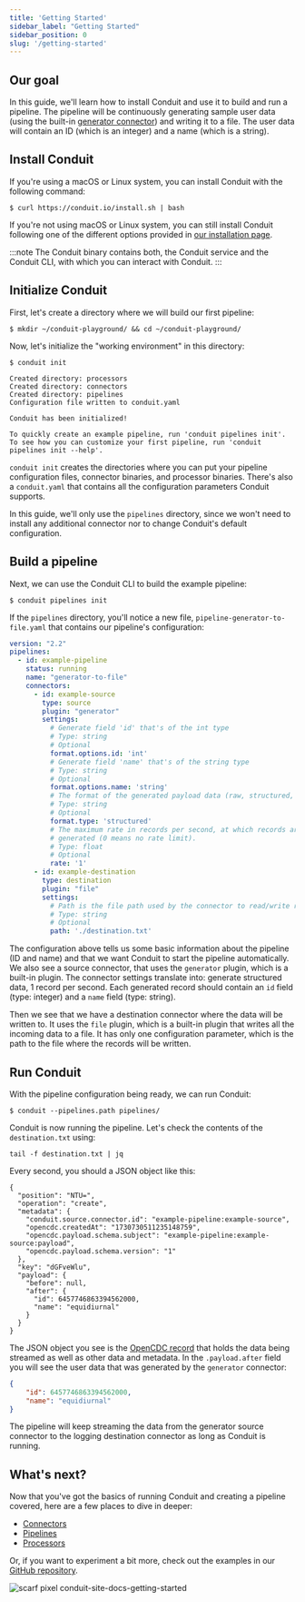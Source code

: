 ```yaml
---
title: 'Getting Started'
sidebar_label: "Getting Started"
sidebar_position: 0
slug: '/getting-started'
---
```


## Our goal

In this guide, we'll learn how to install Conduit and use it to build and run a
pipeline. The pipeline will be continuously generating sample user data (using
the
built-in [generator connector](https://github.com/ConduitIO/conduit-connector-generator))
and writing it to a file. The user data will contain an ID (which is an
integer) and a name (which is a string).

## Install Conduit

If you're using a macOS or Linux system, you can install Conduit with the
following command:

```shell
$ curl https://conduit.io/install.sh | bash
```

If you're not using macOS or Linux system, you can still install Conduit
following one of the different options provided
in [our installation page](/docs/installing-and-running).

:::note
The Conduit binary contains both, the Conduit service and the Conduit CLI, with
which you can interact with Conduit.
:::

## Initialize Conduit 

First, let's create a directory where we will build our first pipeline:

```shell
$ mkdir ~/conduit-playground/ && cd ~/conduit-playground/
```

Now, let's initialize the "working environment" in this directory:

```shell
$ conduit init

Created directory: processors
Created directory: connectors
Created directory: pipelines
Configuration file written to conduit.yaml

Conduit has been initialized!

To quickly create an example pipeline, run 'conduit pipelines init'.
To see how you can customize your first pipeline, run 'conduit pipelines init --help'.
```

`conduit init` creates the directories where you can put your pipeline
configuration files, connector binaries, and processor binaries. There's also a
`conduit.yaml` that contains all the configuration parameters Conduit supports.

In this guide, we'll only use the `pipelines` directory, since we won't need to
install any additional connector nor to change Conduit's default configuration.

## Build a pipeline

Next, we can use the Conduit CLI to build the example pipeline:

```shell
$ conduit pipelines init
```

If the `pipelines` directory, you'll notice a new file,
`pipeline-generator-to-file.yaml` that contains our pipeline's configuration:

```yaml
version: "2.2"
pipelines:
  - id: example-pipeline
    status: running
    name: "generator-to-file"
    connectors:
      - id: example-source
        type: source
        plugin: "generator"
        settings:
          # Generate field 'id' that's of the int type
          # Type: string
          # Optional
          format.options.id: 'int'
          # Generate field 'name' that's of the string type
          # Type: string
          # Optional
          format.options.name: 'string'
          # The format of the generated payload data (raw, structured, file).
          # Type: string
          # Optional
          format.type: 'structured'
          # The maximum rate in records per second, at which records are
          # generated (0 means no rate limit).
          # Type: float
          # Optional
          rate: '1'
      - id: example-destination
        type: destination
        plugin: "file"
        settings:
          # Path is the file path used by the connector to read/write records.
          # Type: string
          # Optional
          path: './destination.txt'
```

The configuration above tells us some basic information about the pipeline (ID
and name) and that we want Conduit to start the pipeline automatically. We also
see a source connector, that uses the `generator` plugin, which is a built-in
plugin. The connector settings translate into: generate structured data, 1
record per second. Each generated record should contain an `id` field (type:
integer) and a `name` field (type: string).

Then we see that we have a destination connector where the data will be written
to. It uses the `file` plugin, which is a built-in plugin that writes all the
incoming data to a file. It has only one configuration parameter, which is the
path to the file where the records will be written.
 
## Run Conduit

With the pipeline configuration being ready, we can run Conduit:

```shell
$ conduit --pipelines.path pipelines/
```

Conduit is now running the pipeline. Let's check the contents of the `destination.txt` using:

```shell
tail -f destination.txt | jq
```

Every second, you should a JSON object like this:

```shell
{
  "position": "NTU=",
  "operation": "create",
  "metadata": {
    "conduit.source.connector.id": "example-pipeline:example-source",
    "opencdc.createdAt": "1730730511235148759",
    "opencdc.payload.schema.subject": "example-pipeline:example-source:payload",
    "opencdc.payload.schema.version": "1"
  },
  "key": "dGFveWlu",
  "payload": {
    "before": null,
    "after": {
      "id": 6457746863394562000,
      "name": "equidiurnal"
    }
  }
}
```

The JSON object you see is the [OpenCDC record](/docs/using/opencdc-record) that
holds the data being streamed as well as other data and metadata. In the
`.payload.after` field you will see the user data that was generated by the
`generator` connector:

```json
{
    "id": 6457746863394562000,
    "name": "equidiurnal"
}
```

The pipeline will keep streaming the data from the generator source connector to
the logging destination connector as long as Conduit is running.

## What's next?

Now that you've got the basics of running Conduit and creating a pipeline
covered, here are a few places to dive in deeper:
- [Connectors](/docs/using/connectors/getting-started)
- [Pipelines](/docs/using/pipelines/configuration-file)
- [Processors](/docs/using/processors/getting-started)

Or, if you want to experiment a bit more, check out the examples in
our [GitHub repository](https://github.com/ConduitIO/conduit/tree/main/examples).

![scarf pixel conduit-site-docs-getting-started](https://static.scarf.sh/a.png?x-pxid=adb4c80b-9e87-4103-98dc-8d9801ccc865)
